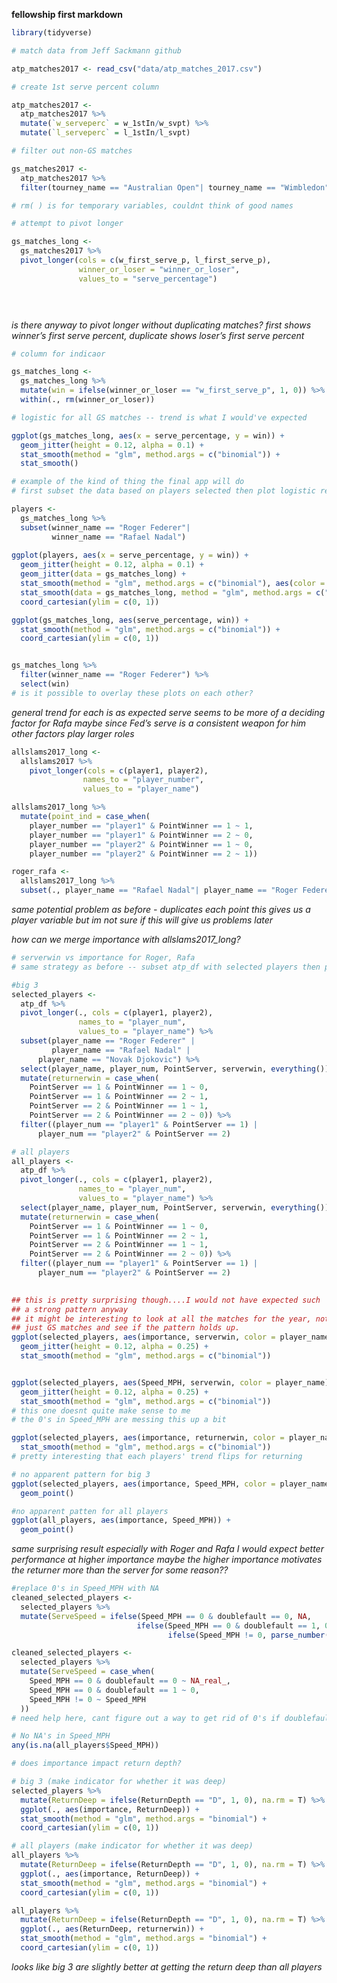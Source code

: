 **fellowship first markdown**

```r
library(tidyverse)
```


```r
# match data from Jeff Sackmann github

atp_matches2017 <- read_csv("data/atp_matches_2017.csv")
```



```r
# create 1st serve percent column

atp_matches2017 <- 
  atp_matches2017 %>%
  mutate(`w_serveperc` = w_1stIn/w_svpt) %>%
  mutate(`l_serveperc` = l_1stIn/l_svpt)
```


```r
# filter out non-GS matches

gs_matches2017 <-
  atp_matches2017 %>%
  filter(tourney_name == "Australian Open"| tourney_name == "Wimbledon"| tourney_name == "Roland Garros"| tourney_name == "US Open")  

# rm( ) is for temporary variables, couldnt think of good names
```


```r
# attempt to pivot longer

gs_matches_long <-
  gs_matches2017 %>%
  pivot_longer(cols = c(w_first_serve_p, l_first_serve_p),
               winner_or_loser = "winner_or_loser",
               values_to = "serve_percentage")


  
```
*is there anyway to pivot longer without duplicating matches?*
*first shows winner's first serve percent, duplicate shows loser's first serve percent*




```r
# column for indicaor

gs_matches_long <-
  gs_matches_long %>%
  mutate(win = ifelse(winner_or_loser == "w_first_serve_p", 1, 0)) %>%
  within(., rm(winner_or_loser))
```


```r
# logistic for all GS matches -- trend is what I would've expected

ggplot(gs_matches_long, aes(x = serve_percentage, y = win)) +
  geom_jitter(height = 0.12, alpha = 0.1) +
  stat_smooth(method = "glm", method.args = c("binomial")) +
  stat_smooth()
```



```r
# example of the kind of thing the final app will do
# first subset the data based on players selected then plot logistic regression

players <-
  gs_matches_long %>%
  subset(winner_name == "Roger Federer"|
         winner_name == "Rafael Nadal")
  
ggplot(players, aes(x = serve_percentage, y = win)) +
  geom_jitter(height = 0.12, alpha = 0.1) +
  geom_jitter(data = gs_matches_long) +
  stat_smooth(method = "glm", method.args = c("binomial"), aes(color = winner_name)) +
  stat_smooth(data = gs_matches_long, method = "glm", method.args = c("binomial")) +
  coord_cartesian(ylim = c(0, 1))

ggplot(gs_matches_long, aes(serve_percentage, win)) +
  stat_smooth(method = "glm", method.args = c("binomial")) +
  coord_cartesian(ylim = c(0, 1))


gs_matches_long %>%
  filter(winner_name == "Roger Federer") %>%
  select(win)
# is it possible to overlay these plots on each other?
```
*general trend for each is as expected*
*serve seems to be more of a deciding factor for Rafa*
*maybe since Fed's serve is a consistent weapon for him other factors play larger roles*


```r
allslams2017_long <-
  allslams2017 %>%
    pivot_longer(cols = c(player1, player2),
                names_to = "player_number",
                values_to = "player_name")

allslams2017_long %>%
  mutate(point_ind = case_when(
    player_number == "player1" & PointWinner == 1 ~ 1,
    player_number == "player1" & PointWinner == 2 ~ 0,
    player_number == "player2" & PointWinner == 1 ~ 0,
    player_number == "player2" & PointWinner == 2 ~ 1))

roger_rafa <-
  allslams2017_long %>%
  subset(., player_name == "Rafael Nadal"| player_name == "Roger Federer")


```
*same potential problem as before - duplicates each point*
*this gives us a player variable but im not sure if this will give us problems later*

*how can we merge importance with allslams2017_long?*

 
```r
# serverwin vs importance for Roger, Rafa
# same strategy as before -- subset atp_df with selected players then plot

#big 3
selected_players <-
  atp_df %>%
  pivot_longer(., cols = c(player1, player2),
               names_to = "player_num",
               values_to = "player_name") %>%
  subset(player_name == "Roger Federer" |
         player_name == "Rafael Nadal" |
      player_name == "Novak Djokovic") %>%
  select(player_name, player_num, PointServer, serverwin, everything()) %>%
  mutate(returnerwin = case_when(
    PointServer == 1 & PointWinner == 1 ~ 0,
    PointServer == 1 & PointWinner == 2 ~ 1,
    PointServer == 2 & PointWinner == 1 ~ 1,
    PointServer == 2 & PointWinner == 2 ~ 0)) %>%
  filter((player_num == "player1" & PointServer == 1) |
      player_num == "player2" & PointServer == 2)

# all players
all_players <- 
  atp_df %>%
  pivot_longer(., cols = c(player1, player2),
               names_to = "player_num",
               values_to = "player_name") %>%
  select(player_name, player_num, PointServer, serverwin, everything()) %>%
  mutate(returnerwin = case_when(
    PointServer == 1 & PointWinner == 1 ~ 0,
    PointServer == 1 & PointWinner == 2 ~ 1,
    PointServer == 2 & PointWinner == 1 ~ 1,
    PointServer == 2 & PointWinner == 2 ~ 0)) %>%
  filter((player_num == "player1" & PointServer == 1) |
      player_num == "player2" & PointServer == 2)
  

## this is pretty surprising though....I would not have expected such
## a strong pattern anyway
## it might be interesting to look at all the matches for the year, not
## just GS matches and see if the pattern holds up.
ggplot(selected_players, aes(importance, serverwin, color = player_name)) +
  geom_jitter(height = 0.12, alpha = 0.25) +
  stat_smooth(method = "glm", method.args = c("binomial")) 


ggplot(selected_players, aes(Speed_MPH, serverwin, color = player_name)) +
  geom_jitter(height = 0.12, alpha = 0.25) +
  stat_smooth(method = "glm", method.args = c("binomial"))
# this one doesnt quite make sense to me
# the 0's in Speed_MPH are messing this up a bit

ggplot(selected_players, aes(importance, returnerwin, color = player_name)) +
  stat_smooth(method = "glm", method.args = c("binomial"))
# pretty interesting that each players' trend flips for returning

# no apparent pattern for big 3
ggplot(selected_players, aes(importance, Speed_MPH, color = player_name)) +
  geom_point()

#no apparent patten for all players
ggplot(all_players, aes(importance, Speed_MPH)) +
  geom_point()
```
*same surprising result*
*especially with Roger and Rafa I would expect better performance at higher importance*
*maybe the higher importance motivates the returner more than the server for some reason??*


```r
#replace 0's in Speed_MPH with NA
cleaned_selected_players <-
  selected_players %>%
  mutate(ServeSpeed = ifelse(Speed_MPH == 0 & doublefault == 0, NA, 
                            ifelse(Speed_MPH == 0 & doublefault == 1, 0,
                                   ifelse(Speed_MPH != 0, parse_number(Speed_MPH), NULL))))

cleaned_selected_players <-
  selected_players %>%
  mutate(ServeSpeed = case_when(
    Speed_MPH == 0 & doublefault == 0 ~ NA_real_,
    Speed_MPH == 0 & doublefault == 1 ~ 0,
    Speed_MPH != 0 ~ Speed_MPH
  ))
# need help here, cant figure out a way to get rid of 0's if doublefault == 0 and Speed_MPH == 0

# No NA's in Speed_MPH
any(is.na(all_players$Speed_MPH))
```


```r
# does importance impact return depth?

# big 3 (make indicator for whether it was deep)
selected_players %>%
  mutate(ReturnDeep = ifelse(ReturnDepth == "D", 1, 0), na.rm = T) %>%
  ggplot(., aes(importance, ReturnDeep)) +
  stat_smooth(method = "glm", method.args = "binomial") +
  coord_cartesian(ylim = c(0, 1))

# all players (make indicator for whether it was deep)
all_players %>%
  mutate(ReturnDeep = ifelse(ReturnDepth == "D", 1, 0), na.rm = T) %>%
  ggplot(., aes(importance, ReturnDeep)) +
  stat_smooth(method = "glm", method.args = "binomial") +
  coord_cartesian(ylim = c(0, 1))

all_players %>%
  mutate(ReturnDeep = ifelse(ReturnDepth == "D", 1, 0), na.rm = T) %>%
  ggplot(., aes(ReturnDeep, returnerwin)) +
  stat_smooth(method = "glm", method.args = "binomial") +
  coord_cartesian(ylim = c(0, 1))
```
*looks like big 3 are slightly better at getting the return deep than all players*
